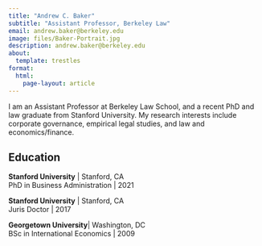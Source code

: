 ```yaml
---
title: "Andrew C. Baker"
subtitle: "Assistant Professor, Berkeley Law"
email: andrew.baker@berkeley.edu
image: files/Baker-Portrait.jpg
description: andrew.baker@berkeley.edu
about:
  template: trestles
format:
  html: 
    page-layout: article
---
```


I am an Assistant Professor at Berkeley Law School, and a recent PhD and law graduate from Stanford University. My research interests include corporate governance, empirical legal studies, and law and economics/finance.

## Education

**Stanford University** \| Stanford, CA\
PhD in Business Administration \| 2021

**Stanford University** \| Stanford, CA\
Juris Doctor \| 2017

**Georgetown University**\| Washington, DC\
BSc in International Economics \| 2009
